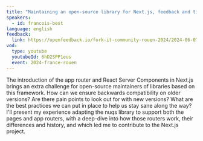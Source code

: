 ```yaml
---
title: "Maintaining an open-source library for Next.js, feedback and tips"
speakers:
  - id: francois-best
language: english
feedback:
  link: https://openfeedback.io/fork-it-community-rouen-2024/2024-06-07/1W8YqrpIZMyd0djfkc9U
vod:
  type: youtube
  youtubeId: 6hD2SPP1eus
  event: 2024-france-rouen
---
```


The introduction of the app router and React Server Components in Next.js brings an extra challenge for open-source maintainers of libraries based on this framework.
How can we ensure backwards compatibility on older versions? Are there pain points to look out for with new versions? What are the best practices we can put in place to help us stay sane along the way?
I'll present my experience adapting the nuqs library to support both the pages and app routers, with a deep-dive into how those routers work, their differences and history, and which led me to contribute to the Next.js project.
